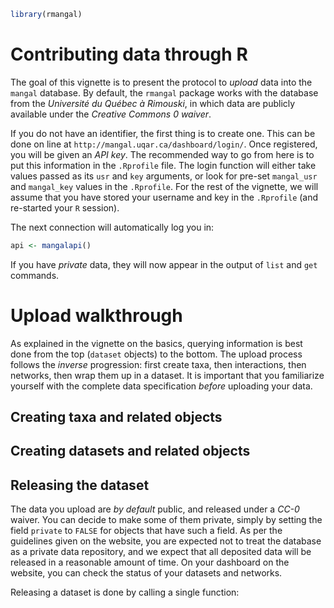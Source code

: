 <!--
%\VignetteEngine{knitr::knitr}
%\VignetteIndexEntry{Uploading data}
-->

```r
library(rmangal)
```

# Contributing data through R

The goal of this vignette is to present the protocol to *upload* data into the
`mangal` database. By default, the `rmangal` package works with the database
from the *Université du Québec à Rimouski*, in which data are publicly
available under the *Creative Commons 0 waiver*.

If you do not have an identifier, the first thing is to create one. This can
be done on line at `http://mangal.uqar.ca/dashboard/login/`. Once registered,
you will be given an *API key*. The recommended way to go from here is to
put this information in the `.Rprofile` file. The login function will either
take values passed as its `usr` and `key` arguments, or look for pre-set
`mangal_usr` and `mangal_key` values in the `.Rprofile`. For the rest of the
vignette, we will assume that you have stored your username and key in the
`.Rprofile` (and re-started your `R` session).

The next connection will automatically log you in:

```r
api <- mangalapi()
```

If you have *private* data, they will now appear in the output of `list`
and `get` commands.

# Upload walkthrough

As explained in the vignette on the basics, querying information is best done
from the top (`dataset` objects) to the bottom. The upload process follows the
*inverse* progression: first create taxa, then interactions, then networks,
then wrap them up in a dataset. It is important that you familiarize yourself
with the complete data specification *before* uploading your data.

## Creating taxa and related objects

## Creating datasets and related objects

## Releasing the dataset

The data you upload are *by default* public, and released under a *CC-0*
waiver. You can decide to make some of them private, simply by setting the
field `private` to `FALSE` for objects that have such a field. As per the
guidelines given on the website, you are expected not to treat the database
as a private data repository, and we expect that all deposited data will be
released in a reasonable amount of time. On your dashboard on the website,
you can check the status of your datasets and networks.

Releasing a dataset is done by calling a single function:
